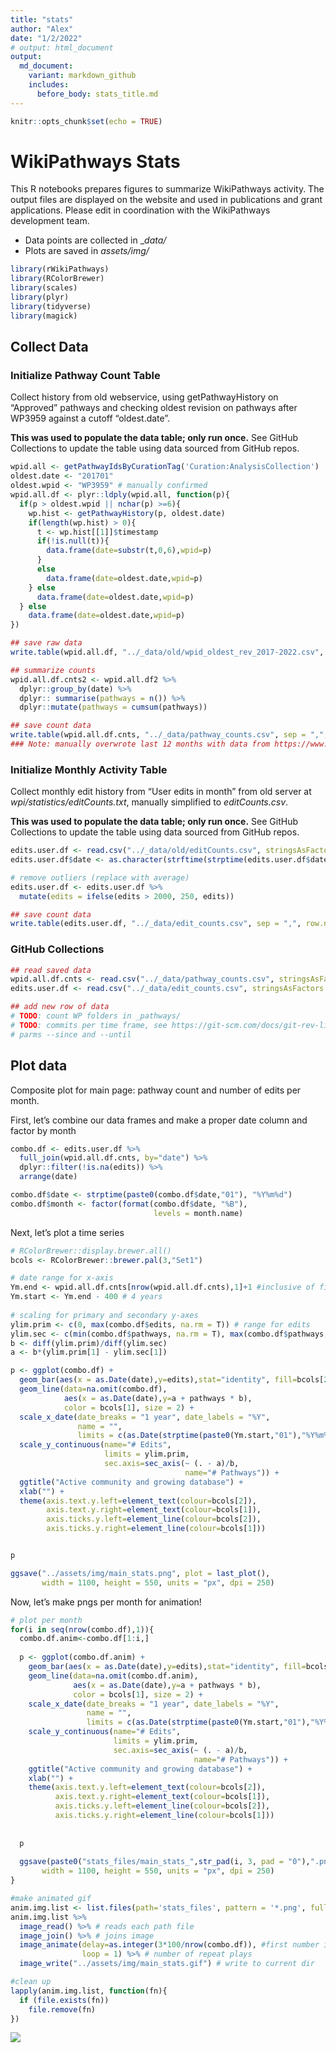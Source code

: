 ```yaml
---
title: "stats"
author: "Alex"
date: "1/2/2022"
# output: html_document
output:
  md_document:
    variant: markdown_github
    includes:
      before_body: stats_title.md
---
```


```r
knitr::opts_chunk$set(echo = TRUE)
```

# WikiPathways Stats
This R notebooks prepares figures to summarize WikiPathways activity. The output files are displayed on the website and used in publications and grant applications. Please edit in coordination with the WikiPathways development team.

* Data points are collected in _*data/*
* Plots are saved in *assets/img/*
 
```r
library(rWikiPathways) 
library(RColorBrewer)
library(scales)
library(plyr)
library(tidyverse)
library(magick)
```

## Collect Data

### Initialize Pathway Count Table
Collect history from old webservice, using getPathwayHistory on "Approved" 
pathways and checking oldest revision on pathways after WP3959 against a 
cutoff "oldest.date". 

**This was used to populate the data table; only run once.** See GitHub 
Collections to update the table using data sourced from GitHub repos.

```r
wpid.all <- getPathwayIdsByCurationTag('Curation:AnalysisCollection')
oldest.date <- "201701"
oldest.wpid <- "WP3959" # manually confirmed
wpid.all.df <- plyr::ldply(wpid.all, function(p){
  if(p > oldest.wpid || nchar(p) >=6){
    wp.hist <- getPathwayHistory(p, oldest.date)
    if(length(wp.hist) > 0){
      t <- wp.hist[[1]]$timestamp
      if(!is.null(t)){
        data.frame(date=substr(t,0,6),wpid=p)
      }
      else
        data.frame(date=oldest.date,wpid=p)
    } else
      data.frame(date=oldest.date,wpid=p)
  } else
    data.frame(date=oldest.date,wpid=p)
})

## save raw data
write.table(wpid.all.df, "../_data/old/wpid_oldest_rev_2017-2022.csv", sep = ",", row.names = F)

## summarize counts
wpid.all.df.cnts2 <- wpid.all.df2 %>%
  dplyr::group_by(date) %>%
  dplyr:: summarise(pathways = n()) %>%
  dplyr::mutate(pathways = cumsum(pathways))

## save count data
write.table(wpid.all.df.cnts, "../_data/pathway_counts.csv", sep = ",", row.names = F)
### Note: manually overwrote last 12 months with data from https://www.wikipathways.org/index.php/WikiPathways:Updates
```

### Initialize Monthly Activity Table
Collect monthly edit history from "User edits in month" from old server at 
*wpi/statistics/editCounts.txt*, manually simplified to *editCounts.csv*.

**This was used to populate the data table; only run once.** See GitHub 
Collections to update the table using data sourced from GitHub repos.

```r
edits.user.df <- read.csv("../_data/old/editCounts.csv", stringsAsFactors = F)
edits.user.df$date <- as.character(strftime(strptime(edits.user.df$date,"%m/%d/%y"), "%Y%m"))

# remove outliers (replace with average)
edits.user.df <- edits.user.df %>%
  mutate(edits = ifelse(edits > 2000, 250, edits))

## save count data
write.table(edits.user.df, "../_data/edit_counts.csv", sep = ",", row.names = F)
```

### GitHub Collections

```r
## read saved data
wpid.all.df.cnts <- read.csv("../_data/pathway_counts.csv", stringsAsFactors = F)
edits.user.df <- read.csv("../_data/edit_counts.csv", stringsAsFactors = F)

## add new row of data
# TODO: count WP folders in _pathways/
# TODO: commits per time frame, see https://git-scm.com/docs/git-rev-list with
# parms --since and --until
```

## Plot data

Composite plot for main page: pathway count and number of edits per month.

First, let's combine our data frames and make a proper date column and factor by 
month
```r
combo.df <- edits.user.df %>%
  full_join(wpid.all.df.cnts, by="date") %>%
  dplyr::filter(!is.na(edits)) %>%
  arrange(date)

combo.df$date <- strptime(paste0(combo.df$date,"01"), "%Y%m%d")
combo.df$month <- factor(format(combo.df$date, "%B"),
                                levels = month.name)
```

Next, let's plot a time series
```r

# RColorBrewer::display.brewer.all()
bcols <- RColorBrewer::brewer.pal(3,"Set1")

# date range for x-axis
Ym.end <- wpid.all.df.cnts[nrow(wpid.all.df.cnts),1]+1 #inclusive of final month
Ym.start <- Ym.end - 400 # 4 years
  
# scaling for primary and secondary y-axes
ylim.prim <- c(0, max(combo.df$edits, na.rm = T)) # range for edits
ylim.sec <- c(min(combo.df$pathways, na.rm = T), max(combo.df$pathways, na.rm = T))    # range for pathways
b <- diff(ylim.prim)/diff(ylim.sec)
a <- b*(ylim.prim[1] - ylim.sec[1])

p <- ggplot(combo.df) +
  geom_bar(aes(x = as.Date(date),y=edits),stat="identity", fill=bcols[2]) +
  geom_line(data=na.omit(combo.df), 
            aes(x = as.Date(date),y=a + pathways * b), 
            color = bcols[1], size = 2) +
  scale_x_date(date_breaks = "1 year", date_labels = "%Y",
               name = "",
               limits = c(as.Date(strptime(paste0(Ym.start,"01"),"%Y%m%d")),as.Date(strptime(paste0(Ym.end,"01"),"%Y%m%d")))) +
  scale_y_continuous(name="# Edits", 
                     limits = ylim.prim,
                     sec.axis=sec_axis(~ (. - a)/b, 
                                       name="# Pathways")) +
  ggtitle("Active community and growing database") +
  xlab("") +
  theme(axis.text.y.left=element_text(colour=bcols[2]),
        axis.text.y.right=element_text(colour=bcols[1]),
        axis.ticks.y.left=element_line(colour=bcols[2]),
        axis.ticks.y.right=element_line(colour=bcols[1]))


p
```

```r

ggsave("../assets/img/main_stats.png", plot = last_plot(), 
       width = 1100, height = 550, units = "px", dpi = 250)
```

Now, let's make pngs per month for animation!
```r
# plot per month
for(i in seq(nrow(combo.df),1)){
  combo.df.anim<-combo.df[1:i,]
  
  p <- ggplot(combo.df.anim) +
    geom_bar(aes(x = as.Date(date),y=edits),stat="identity", fill=bcols[2]) +
    geom_line(data=na.omit(combo.df.anim), 
              aes(x = as.Date(date),y=a + pathways * b), 
              color = bcols[1], size = 2) +
    scale_x_date(date_breaks = "1 year", date_labels = "%Y",
                 name = "",
                 limits = c(as.Date(strptime(paste0(Ym.start,"01"),"%Y%m%d")),as.Date(strptime(paste0(Ym.end,"01"),"%Y%m%d")))) +
    scale_y_continuous(name="# Edits", 
                       limits = ylim.prim,
                       sec.axis=sec_axis(~ (. - a)/b, 
                                         name="# Pathways")) +
    ggtitle("Active community and growing database") +
    xlab("") +
    theme(axis.text.y.left=element_text(colour=bcols[2]),
          axis.text.y.right=element_text(colour=bcols[1]),
          axis.ticks.y.left=element_line(colour=bcols[2]),
          axis.ticks.y.right=element_line(colour=bcols[1]))
  
  
  p
  
  ggsave(paste0("stats_files/main_stats_",str_pad(i, 3, pad = "0"),".png"), plot = last_plot(), 
       width = 1100, height = 550, units = "px", dpi = 250)
}

#make animated gif
anim.img.list <- list.files(path='stats_files', pattern = '*.png', full.names = TRUE) 
anim.img.list %>% 
  image_read() %>% # reads each path file
  image_join() %>% # joins image
  image_animate(delay=as.integer(3*100/nrow(combo.df)), #first number is total seconds for all frames to play
                loop = 1) %>% # number of repeat plays
  image_write("../assets/img/main_stats.gif") # write to current dir

#clean up
lapply(anim.img.list, function(fn){
  if (file.exists(fn))
    file.remove(fn)
})

```
![](../assets/img/main_stats.gif)